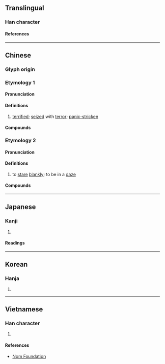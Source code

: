 {{character info}}
==Translingual==

===Han character===
{{Han char|rn=61|rad=心|as=05|sn=8|four=91011|canj=PMYM|ids=⿰忄正}}

====References====
{{Han ref|kx=0380.140|dkj=10445|dj=0708.140|hdz=42283.050|uh=6014}}

----

==Chinese==
{{zh-forms}}

===Glyph origin===
{{Han etym}}
{{Han compound|心|正|ls=psc|c1=s|c2=p|t1=heart}}

===Etymology 1===

====Pronunciation====
{{zh-pron
|m=zhēng
|c=zing1
|md=
|mn=ml:cheng
|w=
|mc=y
|oc=y
|cat=
}}

====Definitions====
{{zh-hanzi}}

# {{lb|zh|used in compounds}} [[terrified]]; [[seize]]d with [[terror]]; [[panic-stricken]]

====Compounds====
{{zh-der|怔忡|怔忡不安|怔忪|怔營|魔怔}}

===Etymology 2===

====Pronunciation====
{{zh-pron
|m=zhèng,lèng,1nb=standard in Mainland,1nc=variant in Taiwan,2nb=standard in Taiwan
|c=zing1
|md=
|w=
|cat=v
}}

====Definitions====
{{zh-hanzi}}

# {{lb|zh|regional}} to [[stare]] [[blankly]]; to be in a [[daze]]

====Compounds====
{{zh-der|怔怔|一怔|怔住|怔呵呵|愣怔|發怔}}

----

==Japanese==

===Kanji===
{{ja-kanji|grade=|rs=心05}}

# {{rfdef|ja|sort=心05}}

====Readings====
{{ja-readings
|on=せい, しょう
|kun=おそれあわ-てる
}}

----

==Korean==

===Hanja===
{{ko-hanja|정}}

# {{rfdef|ko|sort=心05}}

----

==Vietnamese==

===Han character===
{{vi-readings|rs=心05|reading=chinh}}

# {{rfdef|vi|sort=心05}}

====References====
* [http://nomfoundation.org/common/nom_details.php?codepoint=6014 Nom Foundation]